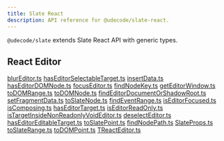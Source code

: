 ```yaml
---
title: Slate React
description: API reference for @udecode/slate-react.
---
```


`@udecode/slate` extends Slate React API with generic types.

## React Editor

[blurEditor.ts](..%2F..%2F..%2F..%2F..%2Fpackages%2Fslate-react%2Fsrc%2Freact-editor%2FblurEditor.ts)
[hasEditorSelectableTarget.ts](..%2F..%2F..%2F..%2F..%2Fpackages%2Fslate-react%2Fsrc%2Freact-editor%2FhasEditorSelectableTarget.ts)
[insertData.ts](..%2F..%2F..%2F..%2F..%2Fpackages%2Fslate-react%2Fsrc%2Freact-editor%2FinsertData.ts)
[hasEditorDOMNode.ts](..%2F..%2F..%2F..%2F..%2Fpackages%2Fslate-react%2Fsrc%2Freact-editor%2FhasEditorDOMNode.ts)
[focusEditor.ts](..%2F..%2F..%2F..%2F..%2Fpackages%2Fslate-react%2Fsrc%2Freact-editor%2FfocusEditor.ts)
[findNodeKey.ts](..%2F..%2F..%2F..%2F..%2Fpackages%2Fslate-react%2Fsrc%2Freact-editor%2FfindNodeKey.ts)
[getEditorWindow.ts](..%2F..%2F..%2F..%2F..%2Fpackages%2Fslate-react%2Fsrc%2Freact-editor%2FgetEditorWindow.ts)
[toDOMRange.ts](..%2F..%2F..%2F..%2F..%2Fpackages%2Fslate-react%2Fsrc%2Freact-editor%2FtoDOMRange.ts)
[toDOMNode.ts](..%2F..%2F..%2F..%2F..%2Fpackages%2Fslate-react%2Fsrc%2Freact-editor%2FtoDOMNode.ts)
[findEditorDocumentOrShadowRoot.ts](..%2F..%2F..%2F..%2F..%2Fpackages%2Fslate-react%2Fsrc%2Freact-editor%2FfindEditorDocumentOrShadowRoot.ts)
[setFragmentData.ts](..%2F..%2F..%2F..%2F..%2Fpackages%2Fslate-react%2Fsrc%2Freact-editor%2FsetFragmentData.ts)
[toSlateNode.ts](..%2F..%2F..%2F..%2F..%2Fpackages%2Fslate-react%2Fsrc%2Freact-editor%2FtoSlateNode.ts)
[findEventRange.ts](..%2F..%2F..%2F..%2F..%2Fpackages%2Fslate-react%2Fsrc%2Freact-editor%2FfindEventRange.ts)
[isEditorFocused.ts](..%2F..%2F..%2F..%2F..%2Fpackages%2Fslate-react%2Fsrc%2Freact-editor%2FisEditorFocused.ts)
[isComposing.ts](..%2F..%2F..%2F..%2F..%2Fpackages%2Fslate-react%2Fsrc%2Freact-editor%2FisComposing.ts)
[hasEditorTarget.ts](..%2F..%2F..%2F..%2F..%2Fpackages%2Fslate-react%2Fsrc%2Freact-editor%2FhasEditorTarget.ts)
[isEditorReadOnly.ts](..%2F..%2F..%2F..%2F..%2Fpackages%2Fslate-react%2Fsrc%2Freact-editor%2FisEditorReadOnly.ts)
[isTargetInsideNonReadonlyVoidEditor.ts](..%2F..%2F..%2F..%2F..%2Fpackages%2Fslate-react%2Fsrc%2Freact-editor%2FisTargetInsideNonReadonlyVoidEditor.ts)
[deselectEditor.ts](..%2F..%2F..%2F..%2F..%2Fpackages%2Fslate-react%2Fsrc%2Freact-editor%2FdeselectEditor.ts)
[hasEditorEditableTarget.ts](..%2F..%2F..%2F..%2F..%2Fpackages%2Fslate-react%2Fsrc%2Freact-editor%2FhasEditorEditableTarget.ts)
[toSlatePoint.ts](..%2F..%2F..%2F..%2F..%2Fpackages%2Fslate-react%2Fsrc%2Freact-editor%2FtoSlatePoint.ts)
[findNodePath.ts](..%2F..%2F..%2F..%2F..%2Fpackages%2Fslate-react%2Fsrc%2Freact-editor%2FfindNodePath.ts)
[SlateProps.ts](..%2F..%2F..%2F..%2F..%2Fpackages%2Fslate-react%2Fsrc%2Ftypes%2FSlateProps.ts)
[toSlateRange.ts](..%2F..%2F..%2F..%2F..%2Fpackages%2Fslate-react%2Fsrc%2Freact-editor%2FtoSlateRange.ts)
[toDOMPoint.ts](..%2F..%2F..%2F..%2F..%2Fpackages%2Fslate-react%2Fsrc%2Freact-editor%2FtoDOMPoint.ts)
[TReactEditor.ts](..%2F..%2F..%2F..%2F..%2Fpackages%2Fslate-react%2Fsrc%2Ftypes%2FTReactEditor.ts)
